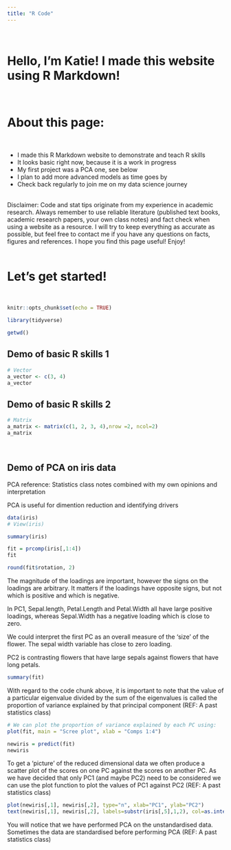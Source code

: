 ```yaml
---
title: "R Code"
---
```

<br>

# Hello, I'm Katie! I made this website using R Markdown!
<br>

# About this page:
<br>

* I made this R Markdown website to demonstrate and teach R skills
* It looks basic right now, because it is a work in progress
* My first project was a PCA one, see below
* I plan to add more advanced models as time goes by
* Check back regularly to join me on my data science journey
<br>
<br>

Disclaimer: Code and stat tips originate from my experience in academic research. Always remember to use reliable literature (published text books, academic research papers, your own class notes) and fact check when using a website as a resource. I will try to keep everything as accurate as possible, but feel free to contact me if you have any questions on facts, figures and references. I hope you find this page useful! Enjoy!
<br>
<br>

# Let's get started!
<br>

```r
knitr::opts_chunk$set(echo = TRUE)
```

```r
library(tidyverse)
```

```r
getwd()
```

## Demo of basic R skills 1
```r
# Vector
a_vector <- c(3, 4)
a_vector
```

## Demo of basic R skills 2
```r
# Matrix
a_matrix <- matrix(c(1, 2, 3, 4),nrow =2, ncol=2)
a_matrix
```
<br>

## Demo of PCA on iris data

PCA reference: Statistics class notes combined with my own opinions and interpretation
<br>

PCA is useful for dimention reduction and identifying drivers
<br>

```r
data(iris)
# View(iris)
```

```r
summary(iris)
```

```r
fit = prcomp(iris[,1:4])
fit
```

```r
round(fit$rotation, 2)
```
The magnitude of the loadings are important, however the signs on the loadings are arbitrary. It matters if the loadings have opposite signs, but not which is positive and which is negative.
<br>

In PC1, Sepal.length, Petal.Length and Petal.Width all have large positive loadings, whereas Sepal.Width has a negative loading which is close to zero.
<br>

We could interpret the first PC as an overall measure of the ‘size’ of the flower. The sepal width variable has close to zero loading.
<br>

PC2 is contrasting flowers that have large sepals against flowers that have long petals.
<br>

```r
summary(fit)
```

With regard to the code chunk above, it is important to note that the value of a particular eigenvalue divided by the sum of the eigenvalues is called the proportion of variance 
explained by that principal component (REF: A past statistics class) 

```r
# We can plot the proportion of variance explained by each PC using:
plot(fit, main = "Scree plot", xlab = "Comps 1:4")
```

```r
newiris = predict(fit)
newiris
```

To get a ‘picture’ of the reduced dimensional data we often produce a scatter plot of the scores on one PC against the scores on another PC. As we have decided that only PC1 (and maybe PC2) need to be considered we can use the plot function to plot the values of PC1 against PC2 (REF: A past statistics class) 

```r
plot(newiris[,1], newiris[,2], type="n", xlab="PC1", ylab="PC2")
text(newiris[,1], newiris[,2], labels=substr(iris[,5],1,2), col=as.integer(iris[,5]))
```

You will notice that we have performed PCA on the unstandardised data. Sometimes the data are standardised before performing PCA (REF: A past statistics class) 

